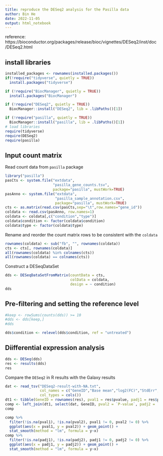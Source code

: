 ```yaml
---
title: reproduce the DESeq2 analysis for the Pasilla data
author: Bin He
date: 2022-11-05
output: html_notebook
---
```


reference: https://bioconductor.org/packages/release/bioc/vignettes/DESeq2/inst/doc/DESeq2.html

## install libraries
```r
installed_packages <- rownames(installed.packages())
if(!require("tidyverse", quietly = TRUE))
  install.packages("tidyverse")

if (!require("BiocManager", quietly = TRUE))
  install.packages("BiocManager")

if (!require("DESeq2", quietly = TRUE))
  BiocManager::install("DESeq2", lib = .libPaths()[1])

if (!require("pasilla", quietly = TRUE))
  BiocManager::install("pasilla", lib = .libPaths()[1])
# load libraries
require(tidyverse)
require(DESeq2)
require(pasilla)
```

## Input count matrix
Read count data from `pasilla` package
```r
library("pasilla")
pasCts <- system.file("extdata",
                      "pasilla_gene_counts.tsv",
                      package="pasilla", mustWork=TRUE)
pasAnno <- system.file("extdata",
                       "pasilla_sample_annotation.csv",
                       package="pasilla", mustWork=TRUE)
cts <- as.matrix(read.csv(pasCts,sep="\t",row.names="gene_id"))
coldata <- read.csv(pasAnno, row.names=1)
coldata <- coldata[,c("condition","type")]
coldata$condition <- factor(coldata$condition)
coldata$type <- factor(coldata$type)
```

Rename and reorder the count matrix rows to be consistent with the `coldata`
```r
rownames(coldata) <- sub("fb", "", rownames(coldata))
cts <- cts[, rownames(coldata)]
all(rownames(coldata) %in% colnames(cts))
all(rownames(coldata) == colnames(cts))
```

Construct a DESeqDataSet
```r
dds <- DESeqDataSetFromMatrix(countData = cts,
                              colData = coldata,
                              design = ~ condition)
dds
```

## Pre-filtering and setting the reference level
```r
#keep <- rowSums(counts(dds)) >= 10
#dds <- dds[keep,]
#dds
```

```r
dds$condition <- relevel(dds$condition, ref = "untreated")
```

## Diifferential expression analysis
```r
dds <- DESeq(dds)
res <- results(dds)
res
```

Compare the `DESeq2` in R results with the Galaxy results
```r
dat <- read_tsv("DESeq2-result-with-NA.txt", 
                col_names = c("GeneID","Base mean","log2(FC)","StdErr","Wald-Stats","P-value","P-adj","Chromosome","Start","End","Strand","Feature","Gene name"), 
                col_types = cols())
dt1 <- tibble(GeneID = rownames(res), pval1 = res$pvalue, padj1 = res$padj)
comp <- left_join(dt1, select(dat, GeneID, pval2 = `P-value`, padj2 = `P-adj`), by = "GeneID")
comp
```

```r
comp %>% 
  filter(!is.na(pval1), !is.na(pval2), pval1 != 0, pval2 != 0) %>% 
  ggplot(aes(x = pval1, y = pval2)) + geom_point() + 
  stat_smooth(method = "lm", formula = y~x)
comp %>% 
  filter(!is.na(padj1), !is.na(padj2), padj1 != 0, padj2 != 0) %>% 
  ggplot(aes(x = padj1, y = padj2)) + geom_point() + 
  stat_smooth(method = "lm", formula = y~x)

```


